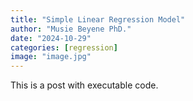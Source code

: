 ```yaml
---
title: "Simple Linear Regression Model"
author: "Musie Beyene PhD."
date: "2024-10-29"
categories: [regression]
image: "image.jpg"
---
```


This is a post with executable code.
